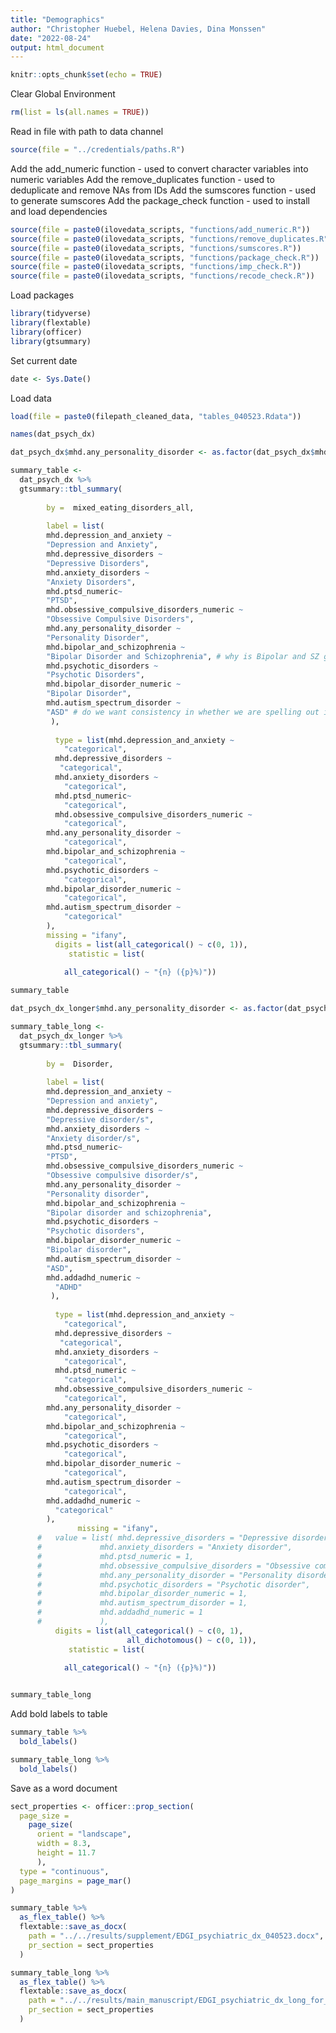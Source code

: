 ```yaml
---
title: "Demographics"
author: "Christopher Huebel, Helena Davies, Dina Monssen"
date: "2022-08-24"
output: html_document
---
```


```r
knitr::opts_chunk$set(echo = TRUE)
```

Clear Global Environment
```r
rm(list = ls(all.names = TRUE)) 
```

Read in file with path to data channel
```r
source(file = "../credentials/paths.R")
```

Add the add_numeric function - used to convert character variables into numeric variables
Add the remove_duplicates function - used to deduplicate and remove NAs from IDs
Add the sumscores function - used to generate sumscores
Add the package_check function - used to install and load dependencies
```r
source(file = paste0(ilovedata_scripts, "functions/add_numeric.R"))
source(file = paste0(ilovedata_scripts, "functions/remove_duplicates.R"))
source(file = paste0(ilovedata_scripts, "functions/sumscores.R"))
source(file = paste0(ilovedata_scripts, "functions/package_check.R"))
source(file = paste0(ilovedata_scripts, "functions/imp_check.R"))
source(file = paste0(ilovedata_scripts, "functions/recode_check.R"))
```

Load packages
```r
library(tidyverse)
library(flextable)
library(officer)
library(gtsummary)
```

Set current date
```r
date <- Sys.Date()
```

Load data
```r
load(file = paste0(filepath_cleaned_data, "tables_040523.Rdata"))
```

```r
names(dat_psych_dx)
```

```r
dat_psych_dx$mhd.any_personality_disorder <- as.factor(dat_psych_dx$mhd.any_personality_disorder)

summary_table <-
  dat_psych_dx %>%
  gtsummary::tbl_summary(
        
        by =  mixed_eating_disorders_all,
        
        label = list(
        mhd.depression_and_anxiety ~
        "Depression and Anxiety",
        mhd.depressive_disorders ~
        "Depressive Disorders",
        mhd.anxiety_disorders ~
        "Anxiety Disorders",
        mhd.ptsd_numeric~
        "PTSD",
        mhd.obsessive_compulsive_disorders_numeric ~
        "Obsessive Compulsive Disorders",
        mhd.any_personality_disorder ~
        "Personality Disorder",
        mhd.bipolar_and_schizophrenia ~
        "Bipolar Disorder and Schizophrenia", # why is Bipolar and SZ grouped here, but bipolar also appears below alone?
        mhd.psychotic_disorders ~
        "Psychotic Disorders",
        mhd.bipolar_disorder_numeric ~
        "Bipolar Disorder",
        mhd.autism_spectrum_disorder ~
        "ASD" # do we want consistency in whether we are spelling out in full or abbreviating?
         ),
                
          type = list(mhd.depression_and_anxiety ~
            "categorical",
          mhd.depressive_disorders ~
           "categorical",
          mhd.anxiety_disorders ~
            "categorical",
          mhd.ptsd_numeric~
            "categorical",
          mhd.obsessive_compulsive_disorders_numeric ~
            "categorical",
        mhd.any_personality_disorder ~
            "categorical",
        mhd.bipolar_and_schizophrenia ~
            "categorical",
        mhd.psychotic_disorders ~
            "categorical",
        mhd.bipolar_disorder_numeric ~
            "categorical",
        mhd.autism_spectrum_disorder ~
            "categorical" 
        ),
        missing = "ifany",
          digits = list(all_categorical() ~ c(0, 1)),
             statistic = list(
                             
            all_categorical() ~ "{n} ({p}%)"))

summary_table
```


```r
dat_psych_dx_longer$mhd.any_personality_disorder <- as.factor(dat_psych_dx_longer$mhd.any_personality_disorder)

summary_table_long <-
  dat_psych_dx_longer %>%
  gtsummary::tbl_summary(
        
        by =  Disorder,
        
        label = list(
        mhd.depression_and_anxiety ~
        "Depression and anxiety",
        mhd.depressive_disorders ~
        "Depressive disorder/s",
        mhd.anxiety_disorders ~
        "Anxiety disorder/s",
        mhd.ptsd_numeric~
        "PTSD",
        mhd.obsessive_compulsive_disorders_numeric ~
        "Obsessive compulsive disorder/s",
        mhd.any_personality_disorder ~
        "Personality disorder",
        mhd.bipolar_and_schizophrenia ~
        "Bipolar disorder and schizophrenia",
        mhd.psychotic_disorders ~
        "Psychotic disorders",
        mhd.bipolar_disorder_numeric ~
        "Bipolar disorder",
        mhd.autism_spectrum_disorder ~
        "ASD",
        mhd.addadhd_numeric ~
          "ADHD"
         ),
                
          type = list(mhd.depression_and_anxiety ~
            "categorical",
          mhd.depressive_disorders ~
           "categorical",
          mhd.anxiety_disorders ~
            "categorical",
          mhd.ptsd_numeric ~
            "categorical",
          mhd.obsessive_compulsive_disorders_numeric ~
            "categorical",
        mhd.any_personality_disorder ~
            "categorical",
        mhd.bipolar_and_schizophrenia ~
            "categorical",
        mhd.psychotic_disorders ~
            "categorical",
        mhd.bipolar_disorder_numeric ~
            "categorical",
        mhd.autism_spectrum_disorder ~
            "categorical",
        mhd.addadhd_numeric ~ 
          "categorical"
        ),
               missing = "ifany",
      #   value = list( mhd.depressive_disorders = "Depressive disorder",
      #             mhd.anxiety_disorders = "Anxiety disorder",
      #             mhd.ptsd_numeric = 1,
      #             mhd.obsessive_compulsive_disorders = "Obsessive compulsive disorder",
      #             mhd.any_personality_disorder = "Personality disorder",
      #             mhd.psychotic_disorders = "Psychotic disorder", 
      #             mhd.bipolar_disorder_numeric = 1,
      #             mhd.autism_spectrum_disorder = 1,
      #             mhd.addadhd_numeric = 1
      #             ),
          digits = list(all_categorical() ~ c(0, 1),
                          all_dichotomous() ~ c(0, 1)),
             statistic = list(
                             
            all_categorical() ~ "{n} ({p}%)"))


summary_table_long
```



Add bold labels to table
```r
summary_table %>% 
  bold_labels() 
```

```r
summary_table_long %>% 
  bold_labels() 
```

Save as a word document
```r
sect_properties <- officer::prop_section(
  page_size = 
    page_size(
      orient = "landscape",
      width = 8.3,
      height = 11.7
      ),
  type = "continuous",
  page_margins = page_mar()
)
```

```r
summary_table %>%
  as_flex_table() %>%
  flextable::save_as_docx(
    path = "../../results/supplement/EDGI_psychiatric_dx_040523.docx",
    pr_section = sect_properties
  )
```

```r
summary_table_long %>%
  as_flex_table() %>%
  flextable::save_as_docx(
    path = "../../results/main_manuscript/EDGI_psychiatric_dx_long_for_manuscript_040523.docx",
    pr_section = sect_properties
  )
```

